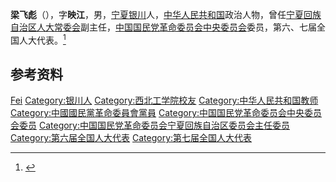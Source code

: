'''梁飞彪'''（{{bd|1913年||1989年|}}），字'''映江'''，男，[[宁夏|宁夏]][[银川|银川]]人，[[中华人民共和国|中华人民共和国]]政治人物，曾任[[宁夏回族自治区人大常委会|宁夏回族自治区人大常委会]]副主任，[[中国国民党革命委员会中央委员会|中国国民党革命委员会中央委员会]]委员，第六、七届全国人大代表。<ref>{{cite book|title=宁夏百科全书|author=《宁夏百科全书》编纂委员会编|publisher=宁夏人民出版社|year=1998|isbn=|location=|page=}}</ref>

== 参考资料 ==
{{reflist}}

{{中国人物小作品}}

{{Authority control}}
{{DEFAULTSORT:Liang梁}}
[[Category:梁姓|Fei]]
[[Category:银川人|Category:银川人]]
[[Category:西北工学院校友|Category:西北工学院校友]]
[[Category:中华人民共和国教师|Category:中华人民共和国教师]]
[[Category:中國國民黨革命委員會黨員|Category:中國國民黨革命委員會黨員]]
[[Category:中国国民党革命委员会中央委员会委员|Category:中国国民党革命委员会中央委员会委员]]
[[Category:中国国民党革命委员会宁夏回族自治区委员会主任委员|Category:中国国民党革命委员会宁夏回族自治区委员会主任委员]]
[[Category:第六届全国人大代表|Category:第六届全国人大代表]]
[[Category:第七届全国人大代表|Category:第七届全国人大代表]]